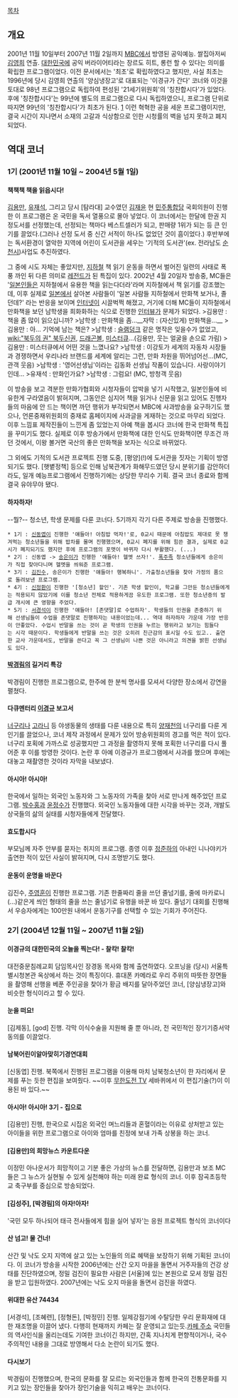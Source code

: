 [[목차]]

== 개요 ==
2001년 11월 10일부터 2007년 11월 2일까지 [[MBC]]에서 방영된 공익예능. 쌀집아저씨 [[김영희]] 연출. [[대한민국]]에 공익 버라이어티라는 장르도 히트, 롱런 할 수 있다는 의미를 확립한 프로그램이었다. 이전 문서에서는 '최초'로 확립하였다고 했지만, 사실 최초는 1996년에 당시 김영희 연출의 '양심냉장고'로 대표되는 '이경규가 간다' 코너와 이것을 토대로 98년 프로그램으로 독립하여 편성된 '21세기위원회'의 '칭찬합시다'가 있었다. 후에 '칭찬합시다'는 99년에 별도의 프로그램으로 다시 독립하였으니, 프로그램 단위로 따지면 99년의 '칭찬합시다'가 최초가 된다. [http://www.hani.co.kr/c21/data/L980608/1qb2680c.html] 이런 혁혁한 공을 세운 프로그램이지만, 결국 시간이 지나면서 소재의 고갈과 식상함으로 인한 시청률의 벽을 넘지 못하고 폐지되었다.

== 역대 코너 ==
=== 1기 (2001년 11월 10일 ~ 2004년 5월 1일) ===
==== 책책책 책을 읽읍시다! ====
[[김용만]], [[유재석]], 그리고 당시 [탐라대] 교수였던 [[김재윤]] 현 [[민주통합당]] 국회의원이 진행한 이 프로그램은 온 국민을 독서 열풍으로 몰아 넣었다. 이 코너에서는 한달에 한권 지정도서를 선정했는데, 선정되는 책마다 베스트셀러가 되고, 판매량 1위가 되는 등 큰 인기를 끌었다.(그러나 선정 도서 중 신간 서적이 하나도 없었던 것이 흠이었다.) 후반부에는 독서환경이 열악한 지역에 어린이 도서관을 세우는 '기적의 도서관'(ex. 전라남도 [[순천시]])사업도 추진하였다. 

그 중에 시도 자체는 좋았지만, [[지하철]] 책 읽기 운동을 하면서 벌어진 일련의 사태로 폭풍 까인 뒤 다른 의미로 [[레전드]]가 된 특집이 있다. 2002년 4월 20일자 방송중, MC들은 '[[일본인]]들은 지하철에서 유용한 책을 읽는다더라'라며 지하철에서 책 읽기를 강조했는데, 이후 실제로 [[일본]]에서 살아본 사람들이 '일본 사람들 지하철에서 만화책 보거나, 졸던데?' 라는 반응을 보이며 [[인터넷]]이 시끌벅쩍 해졌고, 거기에 더해 MC들이 지하철에서 만화책을 보던 남학생을 희화화하는 식으로 진행한 [[인터뷰]]가 문제가 되었다.
>김용만 : 책을 좀 많이 읽으십니까?
>남학생 : 만화책을 좀...__자막 : (자신있게) 만화책을...__
>김용만 : 아... 기억에 남는 책은?
>남학생 : [[슬램덩크]] 같은 명작은 잊을수가 없었고, [[wiki:"북두의 권" 북두신권]], [[드래곤볼]], [[미스터큐]]...(김용만, 웃는 얼굴을 손으로 가림)
>김용만 : 미스터큐에서 어떤 것을 느꼈나요?
>남학생 : 이강토가 세계의 자동차 시장들과 경쟁하면서 우리나라 브랜드를 세계에 알리는 그런, 만화 차원을 뛰어넘어선...(MC, 관객 웃음)
>남학생 : '영어선생님'이라는 김동화 선생님 작품이 있습니다. 사랑이야기인데...
>유재석 : 만화인가요?
>남학생 : 그럼요! (MC, 방청객 웃음)

이 방송을 보고 격분한 만화가협회와 시청자들이 압박을 넣기 시작했고, 일본인들에 비유한게 구라였음이 밝혀지며, 그동안은 심지어 책을 읽거나 신문을 읽고 있어도 진행자들의 마음에 안 드는 책이면 까던 행위가 부각되면서 MBC에 사과방송을 요구하기도 했으나, 언론중재위원회의 중재로 홈페이지에 사과글을 게재하는 것으로 마무리 되었다. 이후 느낌표 제작진들이 느낀게 좀 있었는지 아예 책을 봅시다 코너에 한국 만화책 특집을 꾸미기도 했다. 실제로 이후 방송가에서 만화책에 대한 인식도 만화책이면 무조건 까던 것에서, 이왕 볼거면 국산의 좋은 만화책을 보자는 식으로 바뀌었다.

그 외에도 기적의 도서관 프로젝트 진행 도중, [평양](!)에 도서관을 짓자는 기획이 방영되기도 했다. [햇볕정책] 등으로 인해 남북관계가 화해무드였던 당시 분위기를 감안하더라도, 일개 예능프로그램에서 진행하기에는 상당한 무리수 기획. 결국 코너 종료와 함께 결국 유야무야 됐다.

==== 하자하자! ==== 
--뭘?--
청소년, 학생 문제를 다룬 코너다. 5기까지 각기 다른 주제로 방송을 진행했다. 
 * 1기 : [[신동엽]]이 진행한 '얘들아! 아침밥 먹자!'로, 0교시 때문에 아침밥도 제대로 못 챙겨먹는 청소년들을 위해 밥차를 몰며 진행했으며, 0교시 폐지를 위해 힘쓴 결과, 실제로 0교시가 폐지되기도 했지만 후에 프로그램의 포맷이 바뀌자 다시 부활했다. (...)
 * 2기 : 신동엽 -> [[송은이]]가 진행한 '얘들아! 헬멧 쓰자!'. [[폭주족]] 청소년들에게 송은이가 직접 찾아다니며 헬멧을 씌워준 프로그램.
 * 3기 : [[김진수]], 송은이가 진행한 '얘들아! 행복하니'. 가출청소년들을 찾아 가정의 품으로 돌려보낸 프로그램.
 * 4기 : [[신정환]]이 진행한 '[청소년] 할인'. 기존 학생 할인이, 학교를 그만둔 청소년들에게는 적용되지 않았기에 이를 청소년 전체로 적용하게끔 유도한 프로그램. 또한 청소년증의 발급 개시에 큰 영향을 주었다.
 * 5기 : [[서경석]]이 진행한 '얘들아! [존댓말]로 수업하자'. 학생들의 인권을 존중하기 위해 선생님들이 수업을 존댓말로 진행하자는 내용이었는데... 역대 하자하자 가운데 가장 반응이 안좋았다. 수업시 반말을 쓰는 것이 곧 학생의 인권을 누르는 행위라고 보기는 힘들다는 시각 때문이다. 학생들에게 반말을 쓰는 것은 오히려 친근감의 표시일 수도 있고.. 출연한 교사 가운데서도, 반말을 쓴다고 꼭 그 선생님이 나쁜 것은 아니라고 의견을 밝힌 선생님도 있다.

==== [[박경림]]의 길거리 특강 ====
박경림이 진행한 프로그램으로, 한주에 한 분씩 명사를 모셔서 다양한 장소에서 강연을 펼쳤다.

==== 다큐멘터리 [[이경규]] 보고서 ====
[[너구리]]나 [[고라니]] 등 야생동물의 생태를 다룬 내용으로 특히 [[양재천]]의 너구리를 다룬 게 인기를 끌었으나, 코너 제작 과정에서 문제가 있어 방송위원회의 경고를 먹은 적이 있다. 너구리 포획에 가까스로 성공했지만 그 과정을 촬영하지 못해 포획한 너구리를 다시 풀어준 후 이를 방영한 것이다. 논란 후 아예 이경규가 프로그램에서 사과를 했으며 후에는 대놓고 재촬영한 것이라 자막을 내보냈다.

==== 아시아! 아시아! ====
한국에서 일하는 외국인 노동자와 그 노동자의 가족을 찾아 서로 만나게 해주었던 프로그램. [[박수홍]]과 [[윤정수]]가 진행했다. 외국인 노동자들에 대한 시각을 바꾸는 것과, 개발도상국들의 삶의 실태를 시청자들에게 전달했다.

==== 효도합시다 ====
부모님께 자주 안부를 묻자는 취지의 프로그램. 종영 이후 [[정준하]]의 아내인 니나야키가 출연한 적이 있던 사실이 밝혀지며, 다시 조명받기도 했다.

==== 운동이 운명을 바꾼다 ====
김진수, [[주영훈]]이 진행한 프로그램. 기존 한줄짜리 줄을 쓰던 줄넘기를, 줄에 마카로니(...)같은게 씌인 형태의 줄을 쓰는 줄넘기로 유행을 바꾼 바 있다. 줄넘기 대회를 진행해서 우승자에게는 100만원 내에서 운동기구를 선택할 수 있는 기회가 주어진다.

=== 2기 (2004년 12월 11일 ~ 2007년 11월 2일) ===
==== 이경규의 대한민국의 오늘을 찍는다! - 찰칵! 찰칵! ====
대전중문침례교회 담임목사인 장경동 목사와 함께 출연하였다. 오프닝을 (당시) 서울특별시청본관 옥상에서 하는 것이 특징이다.
휴대폰 카메라로 우리 주위의 따뜻한 장면들을 촬영해 선행을 베푼 주인공을 찾아가 황금 배지를 달아주었던 코너, [양심냉장고]와 비슷한 형식이라고 할 수 있다.

==== 눈을 떠요! ====
[김제동], [god] 진행. 각막 이식수술을 지원해 줄 뿐 아니라, 전 국민적인 장기기증서약 동의를 이끌었다.

==== 남북어린이알아맞히기경연대회 ====
[신동엽] 진행. 북쪽에서 진행된 프로그램을 이용해 마치 남북청소년이 한 자리에서 문제를 푸는 듯한 편집을 보여줬다. ~~이후 [[무한도전 TV]] 세바퀴에서 이 편집기술(?)이 이용된 바 있다.~~

==== 아시아! 아시아! 3기 - 집으로 ====
[김용만] 진행, 한국으로 시집온 외국인 며느리들과 혼혈이라는 이유로 상처받고 있는 아이들을 위한 프로그램으로 아이와 엄마를 친정에 보내 가족 상봉을 하는 코너.

==== [김용만]의 희망뉴스 카운트다운 ====
이정민 아나운서가 희망적이고 기분 좋은 가상의 뉴스를 전달하면, 김용만과 보조 MC들은 그 뉴스가 실현될 수 있게 실천해야 하는 미래 완료 형식의 코너. 이후 잠곡초등학교 축구부를 중심으로 방송되었다.

==== [김성주], [박경림]의 아자!아자! ====
'국민 모두 하나되어 태극 전사들에게 힘을 실어 넣자'는 응원 프로젝트 형식의 코너이다

==== 산 넘고! 물 건너! ====
산간 및 낙도 오지 지역에 살고 있는 노인들의 의료 혜택을 보장하기 위해 기획된 코너이다. 이 코너가 방송을 시작한 2006년에는 산간 오지 마을을 돌면서 거주자들의 건강 상태를 진단하였으며, 정밀 검진이 필요한 사람은 [서울]에 있는 본원으로 모셔 정밀 검진을 받고 입원하였다. 2007년에는 낙도 오지 마을을 돌면서 검진을 하였다. 

==== 위대한 유산 74434 ====
[서경석], [조혜련], [정형돈], [박정민] 진행. 일제강점기에 수탈당한 우리 문화재에 대한 재조명을 이끌어 냈다. 다행히 현재까지 카페는 잘 운영되고 있는듯.[http://cafe.daum.net/great74434/ 카페 주소] 국민들의 역사인식을 올리는데도 기여한 코너이긴 하지만, 간혹 지나치게 편향적이거나, 국수주의적인 내용을 그대로 방영해서 다소 논란이 되기도 했다.

==== 다시보기 ====
박경림이 진행했으며, 한국의 문화를 잘 모르는 외국인들과 함께 한국의 전통문화를 지키고 있는 장인들을 찾아가 장인기술을 익히고 배우는 코너이다.
